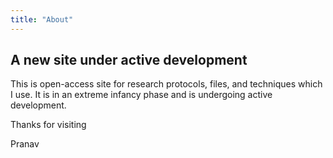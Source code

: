 ```yaml
---
title: "About"
---
```


## A new site under active development

This is open-access site for research protocols, files, and techniques which I use. It is in an extreme infancy phase and is undergoing active development.

Thanks for visiting

Pranav
